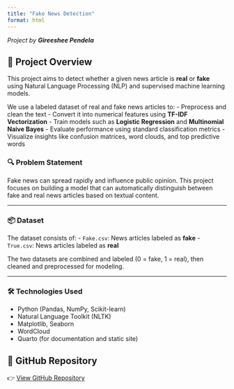 ```yaml
---
title: "Fake News Detection"
format: html
---
```

*Project by **Gireeshee Pendela***

## 📌 Project Overview

This project aims to detect whether a given news article is **real** or **fake** using Natural Language Processing (NLP) and supervised machine learning models.

We use a labeled dataset of real and fake news articles to:
- Preprocess and clean the text
- Convert it into numerical features using **TF-IDF Vectorization**
- Train models such as **Logistic Regression** and **Multinomial Naive Bayes**
- Evaluate performance using standard classification metrics
- Visualize insights like confusion matrices, word clouds, and top predictive words

### 🔍 Problem Statement

Fake news can spread rapidly and influence public opinion. This project focuses on building a model that can automatically distinguish between fake and real news articles based on textual content.

---

### 📦 Dataset

The dataset consists of:
- `Fake.csv`: News articles labeled as **fake**
- `True.csv`: News articles labeled as **real**

The two datasets are combined and labeled (0 = fake, 1 = real), then cleaned and preprocessed for modeling.

---

### 🛠️ Technologies Used

- Python (Pandas, NumPy, Scikit-learn)
- Natural Language Toolkit (NLTK)
- Matplotlib, Seaborn
- WordCloud
- Quarto (for documentation and static site)


## 📁 GitHub Repository

👉 [View GitHub Repository](https://github.com/GireesheePendela/fake_news_detection)

